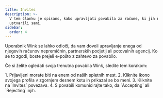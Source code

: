 ```yaml
---
title: Invites
description: >-
  V tem članku je opisano, kako upravljati povabila za račune, ki jih niste
  ustvarili sami.
sidebar:
  order: 4
---
```

Uporabnik Wink se lahko odloči, da vam dovoli upravljanje enega od njegovih računov nepremičnin, partnerskih podjetij ali potovalnih agencij. Ko se to zgodi, boste prejeli e-pošto z zahtevo za povabilo.


Če si želite ogledati svoja trenutna povabila Wink, sledite tem korakom:

<Steps>
  1. Prijavljeni morate biti na enem od naših spletnih mest.
  2. Kliknite ikono svojega profila v zgornjem desnem kotu in prikazal se bo meni.
  3. Kliknite na `Invites` povezava.
  4. S povabili komunicirajte tako, da `Accepting` ali `Rejecting` njih.
</Steps>

